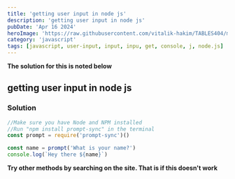 ```yaml
---
title: 'getting user input in node js'
description: 'getting user input in node js'
pubDate: 'Apr 16 2024'
heroImage: 'https://raw.githubusercontent.com/vitalik-hakim/TABLES404/main/error_b/JavaScript.png'
category: 'javascript'
tags: [javascript, user-input, input, inpu, get, console, j, node.js]
---
```


**The solution for this is noted below**

## getting user input in node js

### Solution

```javascript
//Make sure you have Node and NPM installed
//Run "npm install prompt-sync" in the terminal
const prompt = require('prompt-sync')()

const name = prompt('What is your name?')
console.log(`Hey there ${name}`)
```

**Try other methods by searching on the site. That is if this doesn't work**
